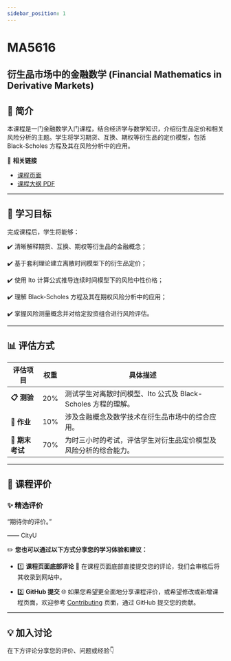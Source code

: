 ```yaml
---
sidebar_position: 1
---
```


# MA5616
## 衍生品市场中的金融数学 (Financial Mathematics in Derivative Markets)

## **📘 简介**
本课程是一门金融数学入门课程，结合经济学与数学知识，介绍衍生品定价和相关风险分析的主题。学生将学习期货、互换、期权等衍生品的定价模型，包括 Black-Scholes 方程及其在风险分析中的应用。

🔗 **相关链接**
- [课程页面](https://www.cityu.edu.hk/catalogue/pg/202425/course/MA5616.htm)
- [课程大纲 PDF](https://www.cityu.edu.hk/catalogue/pg/202425/course/MA5616.pdf)

---

## **🎯 学习目标**

完成课程后，学生将能够：

✔️ 清晰解释期货、互换、期权等衍生品的金融概念；

✔️ 基于套利理论建立离散时间模型下的衍生品定价；

✔️ 使用 Ito 计算公式推导连续时间模型下的风险中性价格；

✔️ 理解 Black-Scholes 方程及其在期权风险分析中的应用；

✔️ 掌握风险测量概念并对给定投资组合进行风险评估。

---

## **📊 评估方式**

| **评估项目**            | **权重** | **具体描述**                                                                                       |
|------------------------|---------|---------------------------------------------------------------------------------------------------|
| **📋 测验**             | 20%      | 测试学生对离散时间模型、Ito 公式及 Black-Scholes 方程的理解。                                           |
| **📂 作业**             | 10%      | 涉及金融概念及数学技术在衍生品市场中的综合应用。                                                       |
| **📝 期末考试**         | 70%      | 为时三小时的考试，评估学生对衍生品定价模型及风险分析的综合能力。                                            |

---

## **💬 课程评价**

### ✨ **精选评价**
<div className={commentStyles.commentBox}>
    <p className={commentStyles.commentText}>
        “期待你的评价。”
    </p>
    <p className={commentStyles.commentAuthor}>—— CityU</p>
</div>

✏️ **您也可以通过以下方式分享您的学习体验和建议：**

- 1️⃣ **课程页面底部评论**
💬 在课程页面底部直接提交您的评论，我们会审核后将其收录到网站中。

- 2️⃣ **GitHub 提交**
🌐 如果您希望更全面地分享课程评价，或希望修改或新增课程页面，欢迎参考 [Contributing](https://penjc.github.io/CityU/contributing) 页面，通过 GitHub 提交您的贡献。

---

## **💡 加入讨论**

在下方评论分享您的评价、问题或经验👇
<Utterances />